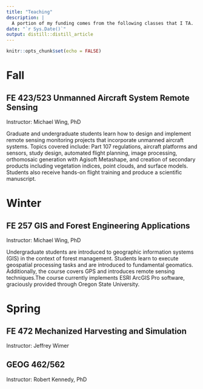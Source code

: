 ```yaml
---
title: "Teaching"
description: |
  A portion of my funding comes from the following classes that I TA.
date: "`r Sys.Date()`"
output: distill::distill_article
---
```


```r
knitr::opts_chunk$set(echo = FALSE)
```

# Fall 

## FE 423/523 Unmanned Aircraft System Remote Sensing

Instructor: Michael Wing, PhD

Graduate and undergraduate students learn how to design and implement remote sensing monitoring projects that incorporate unmanned aircraft systems. Topics covered include: Part 107 regulations, aircraft platforms and sensors, study design, automated flight planning, image processing, orthomosaic generation with Agisoft Metashape, and creation of secondary products including vegetation indices, point clouds, and surface models. Students also receive hands-on flight training and produce a scientific manuscript.

# Winter

## FE 257 GIS and Forest Engineering Applications

Instructor: Michael Wing, PhD

Undergraduate students are introduced to geographic information systems (GIS) in the context of forest management. Students learn to execute geospatial processing tasks and are introduced to fundamental geomatics. Additionally, the course covers GPS and introduces remote sensing techniques.The course currently implements ESRI ArcGIS Pro software, graciously provided through Oregon State University.

# Spring

## FE 472 Mechanized Harvesting and Simulation

Instructor: Jeffrey Wimer

## GEOG 462/562

Instructor: Robert Kennedy, PhD

<!-- Distill is a publication format for scientific and technical writing, native to the web.  -->

<!-- Learn more about using Distill for R Markdown at <https://rstudio.github.io/distill>. -->
